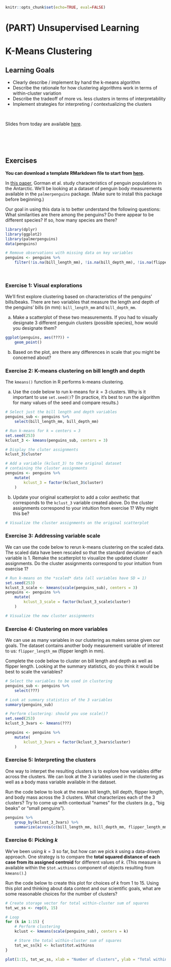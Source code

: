 ```r
knitr::opts_chunk$set(echo=TRUE, eval=FALSE)
```

# (PART) Unsupervised Learning {-}

# K-Means Clustering

## Learning Goals {-}

- Clearly describe / implement by hand the k-means algorithm
- Describe the rationale for how clustering algorithms work in terms of within-cluster variation
- Describe the tradeoff of more vs. less clusters in terms of interpretability
- Implement strategies for interpreting / contextualizing the clusters


<br>

Slides from today are available [here](https://docs.google.com/presentation/d/1PrpCUuSnKI4Ot623O4SL0Sl1IMB8EGnAFEOIKUb1K1w/edit?usp=sharing).



<br><br><br>

## Exercises {-}

**You can download a template RMarkdown file to start from [here](template_rmds/14-kmeans.Rmd).**

In [this paper](https://journals.plos.org/plosone/article?id=10.1371/journal.pone.0090081), Gorman et al. study characteristics of penguin populations in the Antarctic. We'll be looking at a dataset of penguin body measurements available in the `palmerpenguins` package. (Make sure to install this package before beginning.)

Our goal in using this data is to better understand the following questions: What similarities are there among the penguins? Do there appear to be different species? If so, how many species are there?

```r
library(dplyr)
library(ggplot2)
library(palmerpenguins)
data(penguins)

# Remove observations with missing data on key variables
penguins <- penguins %>%
    filter(!is.na(bill_length_mm), !is.na(bill_depth_mm), !is.na(flipper_length_mm))
```

<br>

### Exercise 1: Visual explorations {-}

We'll first explore clustering based on characteristics of the penguins' bills/beaks. There are two variables that measure the length and depth of the penguins' bills (in mm): `bill_length_mm` and `bill_depth_mm`.

a. Make a scatterplot of these two measurements. If you had to visually designate 3 different penguin clusters (possible species), how would you designate them?

```r
ggplot(penguins, aes(???)) +
    geom_point()
```

b. Based on the plot, are there any differences in scale that you might be concerned about?



### Exercise 2: K-means clustering on bill length and depth {-}

The `kmeans()` function in R performs k-means clustering.

a. Use the code below to run k-means for $k = 3$ clusters. Why is it important to use `set.seed()`? (In practice, it's best to run the algorithm for many values of the seed and compare results.)

```r
# Select just the bill length and depth variables
penguins_sub <- penguins %>%
    select(bill_length_mm, bill_depth_mm)

# Run k-means for k = centers = 3
set.seed(253)
kclust_3 <- kmeans(penguins_sub, centers = 3)

# Display the cluter assignments
kclust_3$cluster

# Add a variable (kclust_3) to the original dataset 
# containing the cluster assignments
penguins <- penguins %>%
    mutate(
        kclust_3 = factor(kclust_3$cluster)
    )
```

b. Update your original scatterplot to add a color aesthetic that corresponds to the `kclust_3` variable created above. Do the cluster assignments correspond to your intuition from exercise 1? Why might this be?

```r
# Visualize the cluster assignments on the original scatterplot

```



### Exercise 3: Addressing variable scale {-}

We can use the code below to rerun k-means clustering on the scaled data. The scaled data have been rescaled so that the standard deviation of each variable is 1. Remake the scatterplot to visualize the updated cluster assignments. Do the cluster assignments correspond to your intuition from exercise 1?

```r
# Run k-means on the *scaled* data (all variables have SD = 1)
set.seed(253)
kclust_3_scale <- kmeans(scale(penguins_sub), centers = 3)
penguins <- penguins %>%
    mutate(
        kclust_3_scale = factor(kclust_3_scale$cluster)
    )

# Visualize the new cluster assignments

```



### Exercise 4: Clustering on more variables {-}

We can use as many variables in our clustering as makes sense given our goals. The dataset contains another body measurement variable of interest to us: `flipper_length_mm` (flipper length in mm).

Complete the code below to cluster on bill length and depth as well as flipper length. Looking at the summary statistics, do you think it would be best to scale the variables?

```r
# Select the variables to be used in clustering
penguins_sub <- penguins %>%
    select(???)

# Look at summary statistics of the 3 variables
summary(penguins_sub)

# Perform clustering: should you use scale()?
set.seed(253)
kclust_3_3vars <- kmeans(???)

penguins <- penguins %>%
    mutate(
        kclust_3_3vars = factor(kclust_3_3vars$cluster)
    )
```



### Exercise 5: Interpreting the clusters {-}

One way to interpet the resulting clusters is to explore how variables differ across the clusters. We can look at the 3 variables used in the clustering as well as a body mass variable available in the dataset.

Run the code below to look at the mean bill length, bill depth, flipper length, and body mass across the 3 clusters. What characterizes each of the 3 clusters? Try to come up with contextual "names" for the clusters (e.g., "big beaks" or "small penguins").

```r
penguins %>%
    group_by(kclust_3_3vars) %>%
    summarize(across(c(bill_length_mm, bill_depth_mm, flipper_length_mm, body_mass_g), mean))
```




### Exercise 6: Picking $k$ {-}

We've been using $k = 3$ so far, but how can we pick $k$ using a data-driven approach. One strategy is to compare the **total squared distance of each case from its assigned centroid** for different values of $k$. (This measure is available within the `$tot.withinss` component of objects resulting from `kmeans()`.)

Run the code below to create this plot for choices of $k$ from 1 to 15. Using this plot and thinking about data context and our scientific goals, what are some reasonable choices for the number of clusters?

```r
# Create storage vector for total within-cluster sum of squares
tot_wc_ss <- rep(0, 15)

# Loop
for (k in 1:15) {
    # Perform clustering
    kclust <- kmeans(scale(penguins_sub), centers = k)

    # Store the total within-cluster sum of squares
    tot_wc_ss[k] <- kclust$tot.withinss
}

plot(1:15, tot_wc_ss, xlab = "Number of clusters", ylab = "Total within-cluster sum of squares")
```


